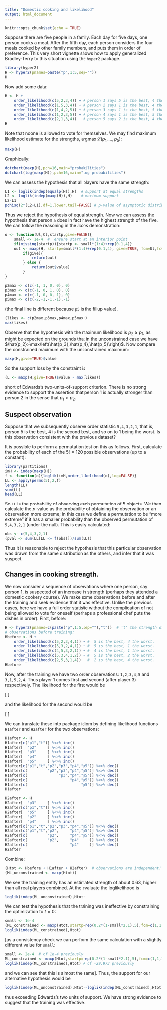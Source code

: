 ```yaml
---
title: "Domestic cooking and likelihood"
output: html_document
---
```


```r
knitr::opts_chunk$set(echo = TRUE)
```

Suppose there are five people in a family.  Each day for five days,
one person cooks a meal.  After the fifth day, each person considers
the four meals cooked by other family members, and puts them in order
of preference.  This very short vignette shows how to apply
generalized Bradley-Terry to this situation using the `hyper2`
package.

```r
library(hyper2)
H <- hyper2(pnames=paste("p",1:5,sep=""))
H
```

Now add some data:

```r
H <- H +
    order_likelihood(c(5,2,3,4)) + # person 1 says 5 is the best, 4 the worst.
    order_likelihood(c(1,5,3,4)) + # person 2 says 1 is the best, 4 the worst.
    order_likelihood(c(1,4,2,5)) + # person 3 says 1 is the best, 5 the worst.
    order_likelihood(c(1,2,3,5)) + # person 4 says 1 is the best, 5 the worst.
    order_likelihood(c(2,1,3,4))   # person 5 says 2 is the best, 4 the worst.
H
```

Note that noone is allowed to vote for themselves.  We may find
maximum likelihood estimate for the strengths,
$\operatorname{argmax}\mathcal{L}\left(p_1,\ldots,p_5\right)$:

```r
maxp(H)
```

Graphically:

```r
dotchart(maxp(H),pch=16,main="probabilities")
dotchart(log(maxp(H)),pch=16,main="log probabilities")
```

We can assess the hypothesis that all players have the same strength:

```r
L1 <- loglik(indep(equalp(H)),H)  # support at equal strengths
L2 <- loglik(indep(maxp(H)),H)    # maximum support
L2-L1
pchisq(2*(L2-L1),df=1,lower.tail=FALSE) # p-value of asymptotic distribution
```

Thus we reject the hypothesis of equal strength.  Now we can assess
the hypothesis that person `a` does in fact have the highest strength
of the five.  We can follow the reasoning in the _icons_
demonstration:

```r
o <- function(Ul,Cl,startp,give=FALSE){
    small <- 1e-4  #  ensure start at an interior point
    if(missing(startp)){startp <- small*(1:4)+rep(0.1,4)}
    out <- maxp(H, startp=small*(1:4)+rep(0.1,4), give=TRUE, fcm=Ul,fcv=Cl)
		if(give){
			return(out)
		} else {
			return(out$value)
		}
}

p2max <- o(c(-1, 1, 0, 0), 0)
p3max <- o(c(-1, 0, 1, 0), 0)
p4max <- o(c(-1, 0, 0, 1), 0)
p5max <- o(c(-2,-1,-1,-1),-1)
```

(the final line is different because `p5` is the fillup value).

```r
(likes <- c(p2max,p3max,p4max,p5max))
max(likes)
```

Observe that the hypothesis with the maximum likelihood is
$p_2\geqslant p_1$, as might be expected on the grounds that in the
unconstrained case we have
$\hat{p_2}>\max\left(\hat{p_3},\hat{p_4},\hat{p_5}\right)$.  Now
compare the constrained maximum with the unconstrained maximum:

```r
maxp(H,give=TRUE)$value
```

So the support loss by the constraint is

```r
(L <- maxp(H,give=TRUE)$value - max(likes))
```

short of Edwards's two-units-of-support criterion.  There is no strong
evidence to support the assertion that person 1 is actually stronger
than person 2 in the sense that $p_1>p_2$.

## Suspect observation

Suppose that we subsequently observe order statistic `5,4,3,2,1`, that
is, person 5 is the best, 4 is the second best, and so on to 1 being
the worst.  Is this observation consistent with the previous dataset?

It is possible to perform a permutation test on this as follows.
First, calculate the probability of each of the $5!=120$ possible
observations (up to a constant):

```r
library(partitions)
imH <- indep(maxp(H))
f <- function(o){loglik(imH,order_likelihood(o),log=FALSE)}
LL <- apply(perms(5),2,f)
length(LL)
sum(LL)
head(LL)
```

So `LL` is the probability of observing each permutation of 5 objects.
We then calculate the $p$-value as the probability of obtaining the
observation or an observation more extreme; in this case we define a
permutation to be "more extreme" if it has a smaller probability than
the observed permutation of `5,4,3,2,1` (under the null).  This is
easily calculated:

```r
obs <- c(5,4,3,2,1)
(pval <- sum(LL[LL <= f(obs)])/sum(LL))
```

Thus it is reasonable to reject the hypothesis that this particular
observation was drawn from the same distribution as the others, and
infer that it was suspect.


## Changes in cooking strength.

We now consider a sequence of observations where one person, say
person 1, is suspected of an increase in strength (perhaps they
attended a domestic cookery course).  We make some observations before
and after the training and seek evidence that it was effective.
Unlike the previous cases, here we have a full order statistic without
the complication of not being allowed to vote for oneself (perhaps a
professional chef puts the dishes in order).  First, before:

```r
H <- hyper2(pnames=c(paste("p",1:5,sep=""),"t"))  # 't' the strength of training
# observations before training:
Hbefore <- H +
    order_likelihood(c(5,2,3,4,1)) + #  5 is the best, 4 the worst.
    order_likelihood(c(5,3,2,4,1)) + #  5 is the best, 1 the worst.
    order_likelihood(c(4,5,3,2,1)) + #  4 is the best, 1 the worst.
    order_likelihood(c(5,3,4,1,2)) + #  5 is the best, 2 the worst.
    order_likelihood(c(2,5,3,1,4))   #  2 is the best, 4 the worst.
Hbefore
```

Now, after the training we have two order observations: `1,2,3,4,5`
and `3,1,5,2,4`.  Thus player 1 comes first and second (after player
3) respectively.  The likelihood for the first would be

\[
\frac{p_1+t}{p_1+t+p_2+p_3+p_4+p_5}\cdot
\frac{p_2  }{      p_2+p_3+p_4+p_5}\cdot
\frac{p_3  }{          p_3+p_4+p_5}\cdot
\frac{p_4  }{              p_4+p_5}\cdot
\frac{p_5  }{                  p_5}\cdot
\]

and the likelihood for the second would be

\[
\frac{p_3  }{p_1+t+p_2+p_3+p_4+p_5}\cdot
\frac{p_1+t}{p_1+t+p_2+    p_4+p_5}\cdot
\frac{p_5  }{      p_2+    p_4+p_5}\cdot
\frac{p_2  }{      p_2+    p_4    }\cdot
\frac{p_4  }{              p_4    }\cdot
\]


We can translate these into package idiom by defining likelihood
functions `H1after` and `H2after` for the two observations:


```r
H1after <- H
H1after[c("p1","t")] %<>% inc()
H1after[  "p2"     ] %<>% inc()
H1after[  "p3"     ] %<>% inc()
H1after[  "p4"     ] %<>% inc()
H1after[  "p5"     ] %<>% inc()
H1after[c("p1","t","p2","p3","p4","p5")] %<>% dec()
H1after[c(         "p2","p3","p4","p5")] %<>% dec()
H1after[c(              "p3","p4","p5")] %<>% dec()
H1after[c(                   "p4","p5")] %<>% dec()
H1after[c(                        "p5")] %<>% dec()
H1after
```

```r
H2after <- H
H2after[  "p3"     ] %<>% inc()
H2after[c("p1","t")] %<>% inc()
H2after[  "p5"     ] %<>% inc()
H2after[  "p2"     ] %<>% inc()
H2after[  "p4"     ] %<>% inc()
H2after[c("p1","t","p2","p3","p4","p5")] %<>% dec()
H2after[c("p1","t","p2",     "p4","p5")] %<>% dec()
H2after[c(         "p2",     "p4","p5")] %<>% dec()
H2after[c(         "p2",     "p4"     )] %<>% dec()
H2after[c(                   "p4"     )] %<>% dec()
H2after
```

Combine:

```r
(Htot <- Hbefore + H1after + H2after)  # observations are independent!
(ML_unconstrained <- maxp(Htot))
```

We see the training entity has an estimated strength of about 0.63,
higher than all real players combined.  At the evaluate the
loglikelihood is

```r
loglik(indep(ML_unconstrained),Htot)
```

We can test the hypothesis that the training was ineffective by
constraining the optimization to $t=0$:

```r
small <- 1e-4
(ML_constrained <- maxp(Htot,startp=rep(0.2*(1-small*2.1),5),fcm=c(1,1,1,1,1),fcv=1-2*small))
loglik(indep(ML_constrained),Htot)
```

[as a consistency check we can perform the same calculation with a
slightly different value for `small`:


```r
small <- 2e-4  # cf 1e-4 previously
ML_constrained <- maxp(Htot,startp=rep(0.2*(1-small*2.1),5),fcm=c(1,1,1,1,1),fcv=1-2*small)
loglik(indep(ML_constrained),Htot) # cf -29.973 previously
```

and we can see that this is almost the same].  Thus, the support for
our alternative hypothesis would be

```r
loglik(indep(ML_unconstrained),Htot)-loglik(indep(ML_constrained),Htot)
```

thus exceeding Edwards's two units of support.  We have strong
evidence to suggest that the training was effective.

